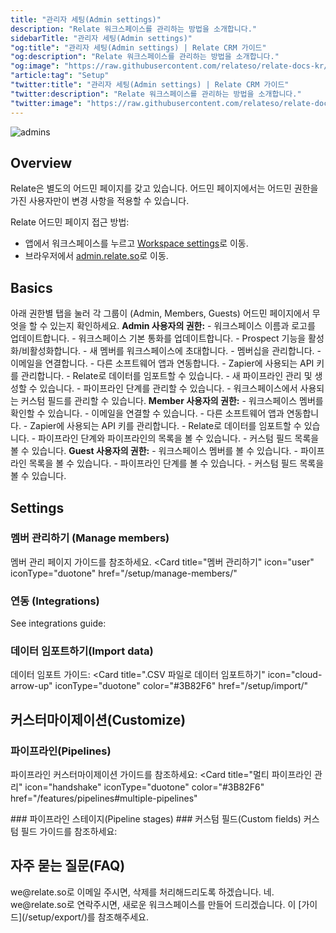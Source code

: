 ```yaml
---
title: "관리자 세팅(Admin settings)"
description: "Relate 워크스페이스를 관리하는 방법을 소개합니다."
sidebarTitle: "관리자 세팅(Admin settings)"
"og:title": "관리자 세팅(Admin settings) | Relate CRM 가이드"
"og:description": "Relate 워크스페이스를 관리하는 방법을 소개합니다."
"og:image": "https://raw.githubusercontent.com/relateso/relate-docs-kr/main/docs/images/setup/admin.png"
"article:tag": "Setup"
"twitter:title": "관리자 세팅(Admin settings) | Relate CRM 가이드"
"twitter:description": "Relate 워크스페이스를 관리하는 방법을 소개합니다."
"twitter:image": "https://raw.githubusercontent.com/relateso/relate-docs-kr/main/docs/images/setup/admin.png"
---
```

![admins](/images/setup/onboarding/admin2.png)

## Overview
Relate은 별도의 어드민 페이지를 갖고 있습니다. 어드민 페이지에서는 어드민 권한을 가진 사용자만이 변경 사항을 적용할 수 있습니다.

Relate 어드민 페이지 접근 방법:
- 앱에서 워크스페이스를 누르고 [Workspace settings](https://admin.relate.so/)로 이동.
- 브라우저에서 [admin.relate.so](https://admin.relate.so/)로 이동.

## Basics
아래 권한별 탭을 눌러 각 그룹이 (Admin, Members, Guests) 어드민 페이지에서 무엇을 할 수 있는지 확인하세요.
<Tabs>
<Tab title="Admins">
  **Admin 사용자의 권한:**
    - 워크스페이스 이름과 로고를 업데이트합니다.
    - 워크스페이스 기본 통화를 업데이트합니다.
    - Prospect 기능을 활성화/비활성화합니다.
    - 새 멤버를 워크스페이스에 초대합니다.
    - 멤버십을 관리합니다.
    - 이메일을 연결합니다.
    - 다른 소프트웨어 앱과 연동합니다.
    - Zapier에 사용되는 API 키를 관리합니다.
    - Relate로 데이터를 임포트할 수 있습니다.
    - 새 파이프라인 관리 및 생성할 수 있습니다.
    - 파이프라인 단계를 관리할 수 있습니다.
    - 워크스페이스에서 사용되는 커스텀 필드를 관리할 수 있습니다.
</Tab>
<Tab title="Members">
  **Member 사용자의 권한:**
    - 워크스페이스 멤버를 확인할 수 있습니다.
    - 이메일을 연결할 수 있습니다.
    - 다른 소프트웨어 앱과 연동합니다.
    - Zapier에 사용되는 API 키를 관리합니다.
    - Relate로 데이터를 임포트할 수 있습니다.
    - 파이프라인 단계와 파이프라인의 목록을 볼 수 있습니다.
    - 커스텀 필드 목록을 볼 수 있습니다.
</Tab>
<Tab title="Guests">
  **Guest 사용자의 권한:**
    - 워크스페이스 멤버를 볼 수 있습니다.
    - 파이프라인 목록을 볼 수 있습니다.
    - 파이프라인 단계를 볼 수 있습니다.
    - 커스텀 필드 목록을 볼 수 있습니다.
</Tab>
</Tabs>

## Settings

### 멤버 관리하기 (Manage members)
멤버 관리 페이지 가이드를 참조하세요.
<Card
  title="멤버 관리하기"
  icon="user"
  iconType="duotone"
  href="/setup/manage-members/"
>
</Card>

### 연동 (Integrations)
See integrations guide:
<CardGroup cols={3}>
  <Card title="Zapier 연동하기"
        icon="bolt" color="#3B82F6"
        iconType="duotone"
        href="/integrations/zapier">
  </Card>
  <Card title="이메일 연동하기" icon="envelope" iconType="duotone" color="#3B82F6" href="/setup/email-sync">
  </Card>
  <Card title="아폴로와 연동하기"
        icon="magnifying-glass-dollar" color="#3B82F6"
        iconType="duotone"
        href="/integrations/apollo">
  </Card>
</CardGroup>

### 데이터 임포트하기(Import data)
데이터 임포트 가이드:
<Card
  title=".CSV 파일로 데이터 임포트하기"
  icon="cloud-arrow-up"
  iconType="duotone"
  color="#3B82F6"
  href="/setup/import/"
>
</Card>

## 커스터마이제이션(Customize)
### 파이프라인(Pipelines)
파이프라인 커스터마이제이션 가이드를 참조하세요:
<Card
  title="멀티 파이프라인 관리"
  icon="handshake"
  iconType="duotone"
  color="#3B82F6"
  href="/features/pipelines#multiple-pipelines"
>
</Card>
### 파이프라인 스테이지(Pipeline stages)
<Card
  title="파이프라인 스테이지"
  icon="handshake"
  iconType="duotone"
  color="#3B82F6"
  href="/features/pipelines#pipeline-stages"
>
</Card>
### 커스텀 필드(Custom fields)
커스텀 필드 가이드를 참조하세요:
<Card
  title="커스텀 필드"
  icon="diagram-cells"
  iconType="duotone"
  color="#3B82F6"
  href="/features/custom-fields/"
>
</Card>

## 자주 묻는 질문(FAQ)

<AccordionGroup>
<Accordion title="워크스페이스를 삭제하려면 어떻게 해야 하나요?">
    we@relate.so로 이메일 주시면, 삭제를 처리해드리도록 하겠습니다.
  </Accordion>
  <Accordion title="1개 이상의 워크스페이스를 만들 수 있나요?">
    네. we@relate.so로 연락주시면, 새로운 워크스페이스를 만들어 드리겠습니다.
  </Accordion>
  <Accordion title="데이터 익스포트는 어떻게 하나요?">
    이 [가이드](/setup/export/)를 참조해주세요.
  </Accordion>
</AccordionGroup>
